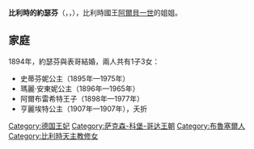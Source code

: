 {{Unreferenced|time=2020-08-01T05:22:02+00:00}}
{{Infobox royalty
| name        = 比利時的約瑟芬
| image       = JosephineBelgHohenz.jpg
| birth_date  = {{Birth date|1872|10|18|df=y}}
| birth_place = {{flag|Belgium}}[[布魯塞爾|布魯塞爾]]
| death_date  = {{Death date and age|1958|1|6|1872|10|18|df=y}}
| death_place = {{flag|Belgium}}[[那慕爾|那慕爾]]
| spouse      = [[霍亨索倫-錫格馬林根的卡爾·安東王子|霍亨索倫-錫格馬林根的卡爾·安東王子]]
| issue       = 史蒂芬妮公主<br>瑪麗·安東妮公主<br>阿爾布雷希特王子
| house       = [[薩克森-科堡-哥達王朝|薩克森-科堡-哥達王朝]]
| father      = 佛兰德伯爵[[比利时的菲利普_(1837年－1905年)|比利时的菲利普]]
| mother      = [[霍亨索倫-錫格馬林根的瑪麗|霍亨索倫-錫格馬林根的瑪麗]]
}}
'''比利時的約瑟芬'''（{{lang-nl|Josephine van België}}，{{lang-fr|Joséphine de Belgique}}，{{bd|1872年|10月18日|1958年|1月6日}}），比利時國王[[阿爾貝一世_(比利時)|阿爾貝一世]]的姐姐。

== 家庭 ==
1894年，約瑟芬與表哥{{le|霍亨索倫-錫格馬林根的卡爾·安東王子|Prince Karl Anton of Hohenzollern}}結婚，兩人共有1子3女：
* 史蒂芬妮公主（1895年—1975年）
* 瑪麗·安東妮公主（1896年—1965年）
* 阿爾布雷希特王子（1898年—1977年）
* 亨麗埃特公主（1907年—1907年），夭折

[[Category:德国王妃|Category:德国王妃]]
[[Category:萨克森-科堡-哥达王朝|Category:萨克森-科堡-哥达王朝]]
[[Category:布魯塞爾人|Category:布魯塞爾人]]
[[Category:比利時天主教修女|Category:比利時天主教修女]]